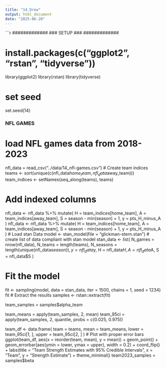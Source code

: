 ```yaml
---
title: "14_Drew"
output: html_document
date: "2025-06-20"
---
```


```r
#############
### SETUP ###
#############

# install.packages(c("ggplot2", "rstan", "tidyverse"))
library(ggplot2)
library(rstan)
library(tidyverse)

# set seed
set.seed(14)

#################
### NFL GAMES ###
#################

# load NFL games data from 2018-2023
nfl_data = read_csv("../data/14_nfl-games.csv")
# Create team indices
teams <- sort(unique(c(nfl_data$home_team, nfl_data$away_team)))
team_indices <- setNames(seq_along(teams), teams)

# Add indexed columns
nfl_data <- nfl_data %>%
  mutate(
    H = team_indices[home_team],
    A = team_indices[away_team],
    S = season - min(season) + 1,
    y = pts_H_minus_A
  )
nfl_data <- nfl_data %>%
  mutate(
    H = team_indices[home_team],
    A = team_indices[away_team],
    S = season - min(season) + 1,
    y = pts_H_minus_A
  )
# Load stan Data
model <- stan_model(file = "glickman-stern.stan")
# create list  of data compliant with stan model
stan_data <- list(
  N_games = nrow(nfl_data),
  N_teams = length(teams),
  N_seasons = length(unique(nfl_data$season)),
  y = nfl_data$y,
  H = nfl_data$H,
  A = nfl_data$A,
  S = nfl_data$S
)

# Fit the model
fit <- sampling(model, data = stan_data, iter = 1500, chains = 1, seed = 1234)
fit
# Extract the results
samples <- rstan::extract(fit)

team_samples = samples$alpha_team

team_means = apply(team_samples, 2, mean)
team_95ci = apply(team_samples, 2, quantile, probs = c(0.025, 0.975))

team_df <- data.frame(
  team = teams,
  mean = team_means,
  lower = team_95ci[1, ],
  upper = team_95ci[2, ]
)
# Plot with proper error bars
ggplot(team_df, aes(x = reorder(team, mean), y = mean)) +
  geom_point() +
  geom_errorbar(aes(ymin = lower, ymax = upper), width = 0.2) +
  coord_flip() +
  labs(title = "Team Strength Estimates with 95% Credible Intervals",
       x = "Team",
       y = "Strength Estimate") +
  theme_minimal()
team2023_samples = samples$beta



